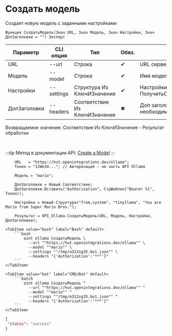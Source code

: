 ﻿---
sidebar_position: 4
description: Создать модель и другие функции для работы с Ollama в Открытом пакете интеграций - бесплатной open-source библиотеке интеграций для 1С:Предприятие 8, OneScript и CLI
keywords: [1C, 1С, 1С:Предприятие, 1С:Предприятие 8.3, API, Интеграция, Сервисы, Обмен, OneScript, CLI, Ollama]
---


# Создать модель
 Создает новую модель с заданными настройками



`Функция СоздатьМодель(Знач URL, Знач Модель, Знач Настройки, Знач ДопЗаголовки = "") Экспорт`

  | Параметр | CLI опция | Тип | Обяз. | Назначение |
  |-|-|-|-|-|
  | URL | --url | Строка | &#x2714; | URL сервера Ollama |
  | Модель | --model | Строка | &#x2714; | Имя модели |
  | Настройки | --settings | Структура Из КлючИЗначение | &#x2714; | Настройки модели. См. ПолучитьСтруктуруНастроекМодели |
  | ДопЗаголовки | --headers | Соответствие Из КлючИЗначение | &#x2716; | Доп заголовки запроса, если необходимо |

  
  Возвращаемое значение:   Соответствие Из КлючИЗначение - Результат обработки

<br/>

:::tip
Метод в документации API: [Create a Model](https://github.com/ollama/ollama/blob/main/docs/api.md#create-a-model)
:::
<br/>



```bsl title="Пример использования для 1С:Предприятие/OneScript"
    URL   = "https://hut.openintegrations.dev/ollama";
    Токен = "12We34..."; // Авторизация - не часть API Ollama

    Модель = "mario";

    ДопЗаголовки = Новый Соответствие;
    ДопЗаголовки.Вставить("Authorization", СтрШаблон("Bearer %1", Токен));

    Настройки = Новый Структура("from,system", "tinyllama", "You are Mario from Super Mario Bros.");

    Результат = OPI_Ollama.СоздатьМодель(URL, Модель, Настройки, ДопЗаголовки);
```
    

 <Tabs>
  
    <TabItem value="bash" label="Bash" default>
        ```bash
            oint ollama СоздатьМодель \
              --url ""https://hut.openintegrations.dev/ollama"" \
              --model ""mario"" \
              --settings ""/tmp/e312sg35.bo1.json"" \
              --headers "{'Authorization':'***'}"
        ```
    </TabItem>
  
    <TabItem value="bat" label="CMD/Bat" default>
        ```batch
            oint ollama СоздатьМодель ^
              --url ""https://hut.openintegrations.dev/ollama"" ^
              --model ""mario"" ^
              --settings ""/tmp/e312sg35.bo1.json"" ^
              --headers "{'Authorization':'***'}"
        ```
    </TabItem>
</Tabs>


```json title="Результат"
{
 "status": "success"
}
```
